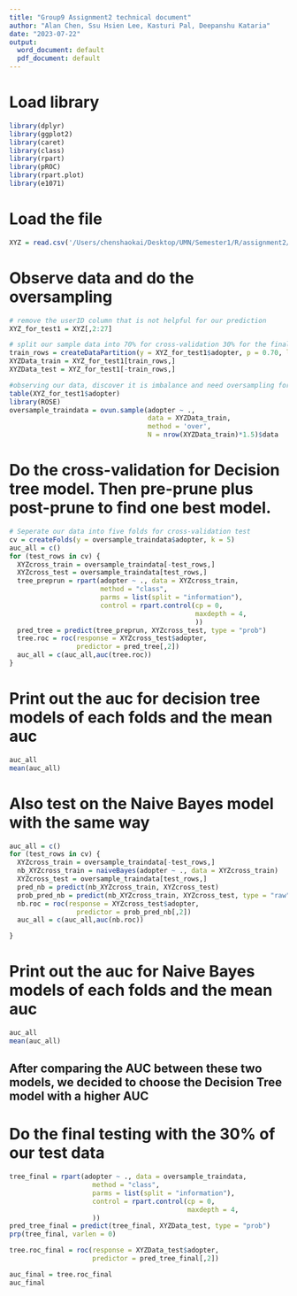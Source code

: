 ```yaml
---
title: "Group9 Assignment2 technical document"
author: "Alan Chen, Ssu Hsien Lee, Kasturi Pal, Deepanshu Kataria"
date: "2023-07-22"
output:
  word_document: default
  pdf_document: default
---
```

# Load library
```r
library(dplyr)
library(ggplot2)
library(caret)
library(class)
library(rpart)
library(pROC)
library(rpart.plot) 
library(e1071)
```

# Load the file
```r
XYZ = read.csv('/Users/chenshaokai/Desktop/UMN/Semester1/R/assignment2/grouppart/XYZData.csv')
```

# Observe data and do the oversampling
```r
# remove the userID column that is not helpful for our prediction
XYZ_for_test1 = XYZ[,2:27]

# split our sample data into 70% for cross-validation 30% for the final-testing
train_rows = createDataPartition(y = XYZ_for_test1$adopter, p = 0.70, list = FALSE)
XYZData_train = XYZ_for_test1[train_rows,]
XYZData_test = XYZ_for_test1[-train_rows,]

#observing our data, discover it is imbalance and need oversampling for help
table(XYZ_for_test1$adopter)
library(ROSE)
oversample_traindata = ovun.sample(adopter ~ ., 
                                   data = XYZData_train, 
                                   method = 'over',
                                   N = nrow(XYZData_train)*1.5)$data

```

# Do the cross-validation for Decision tree model. Then pre-prune plus post-prune to find one best model.
```r
# Seperate our data into five folds for cross-validation test
cv = createFolds(y = oversample_traindata$adopter, k = 5)
auc_all = c()
for (test_rows in cv) {
  XYZcross_train = oversample_traindata[-test_rows,]
  XYZcross_test = oversample_traindata[test_rows,]
  tree_preprun = rpart(adopter ~ ., data = XYZcross_train, 
                       method = "class",
                       parms = list(split = "information"),
                       control = rpart.control(cp = 0, 
                                               maxdepth = 4,
                                               ))
  pred_tree = predict(tree_preprun, XYZcross_test, type = "prob")
  tree.roc = roc(response = XYZcross_test$adopter, 
                 predictor = pred_tree[,2])
  auc_all = c(auc_all,auc(tree.roc))
}
```

# Print out the auc for decision tree models of each folds and the mean auc 
```r
auc_all
mean(auc_all)
```

# Also test on the Naive Bayes model with the same way
```r

auc_all = c()
for (test_rows in cv) {
  XYZcross_train = oversample_traindata[-test_rows,]
  nb_XYZcross_train = naiveBayes(adopter ~ ., data = XYZcross_train)
  XYZcross_test = oversample_traindata[test_rows,]
  pred_nb = predict(nb_XYZcross_train, XYZcross_test)
  prob_pred_nb = predict(nb_XYZcross_train, XYZcross_test, type = "raw")
  nb.roc = roc(response = XYZcross_test$adopter, 
                 predictor = prob_pred_nb[,2])
  auc_all = c(auc_all,auc(nb.roc))

}
```

# Print out the auc for Naive Bayes models of each folds and the mean auc 
```r
auc_all
mean(auc_all)
```

## After comparing the AUC between these two models, we decided to choose the Decision Tree model with a higher AUC


# Do the final testing with the 30% of our test data
```r
tree_final = rpart(adopter ~ ., data = oversample_traindata, 
                     method = "class",
                     parms = list(split = "information"),
                     control = rpart.control(cp = 0, 
                                             maxdepth = 4,
                     ))
pred_tree_final = predict(tree_final, XYZData_test, type = "prob")
prp(tree_final, varlen = 0)

tree.roc_final = roc(response = XYZData_test$adopter, 
                     predictor = pred_tree_final[,2])

auc_final = tree.roc_final
auc_final
```
